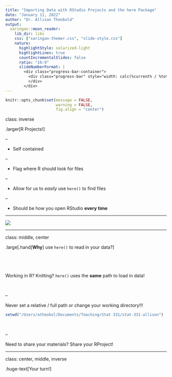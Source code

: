 ```yaml
---
title: "Importing Data with RStudio Projects and the here Package"
date: "January 11, 2022"
author: "Dr. Allison Theobold"
output:
  xaringan::moon_reader:
    lib_dir: libs
    css: ["xaringan-themer.css", "slide-style.css"]
    nature:
      highlightStyle: solarized-light
      highlightLines: true
      countIncrementalSlides: false
      ratio: "16:9"
      slideNumberFormat: |
        <div class="progress-bar-container">
          <div class="progress-bar" style="width: calc(%current% / %total% * 100%);">
          </div>
        </div>
---
```



```r
knitr::opts_chunk$set(message = FALSE, 
                      warning = FALSE, 
                      fig.align = "center")
```

class: inverse

.larger[R Projects!]

--

- Self contained 

--

- Flag where R should look for files 

--

- Allow for us to *easily* use `here()` to find files

--

- Should be how you open RStudio **every time**

---

![](here_data_load.jpeg)

---

class: middle, center

.large[.hand[**Why**] use `here()` to read in your data?]

</br>
--

Working in R? Knitting? `here()` uses the **same** path to load in data! 

</br>

--

Never set a relative / full path or change your working directory!!!

```r
setwd("/Users/atheobol/Documents/Teaching/Stat 331/stat-331-allison")
```

</br>

--

Need to share your materials? Share your RProject!

---

class: center, middle, inverse

.huge-text[Your turn!]